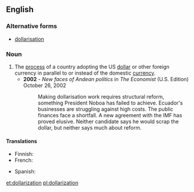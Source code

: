 ==English==

===Alternative forms===
* [[dollarisation]]

===Noun===
{{en-noun|-}}
{{wikipedia}}
# The [[process]] of a country adopting the US [[dollar]] or other foreign currency in parallel to or instead of the domestic [[currency]].
#* '''2002''' - ''New faces of Andean politics''  in ''The Economist'' (U.S. Edition) October 26, 2002
#*: Making dollarisation work requires structural reform, something President Noboa has failed to achieve. Ecuador's businesses are struggling against high costs. The public finances face a shortfall. A new agreement with the IMF has proved elusive. Neither candidate says he would scrap the dollar, but neither says much about reform.

====Translations====
{{trans-top|the process of a country adopting the US dollar as its primary currency}}
* Finnish: {{t+|fi|dollarisaatio}}
* French: {{t+|fr|dollarisation|f}}
{{trans-mid}}
* Spanish: {{t|es|dolarización|f}}
{{trans-bottom}}

[[et:dollarization]]
[[pl:dollarization]]